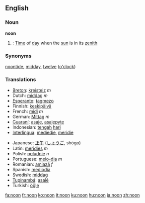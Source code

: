 ==English==

===Noun===
'''noon'''

#{{time}}: [[Time]] of [[day]] when the [[sun]] is in its [[zenith]]

===Synonyms===
[[noontide]], [[midday]], [[twelve]] ([[o'clock]])

===Translations===
{{top}}
*[[Breton]]: [[kreisteiz]] ''m''
*Dutch: [[middag]] ''m''
*[[Esperanto]]: [[tagmezo]]
*Finnish: [[keskipäivä]]
*French: [[midi]] ''m''
*German: [[Mittag]] ''m''
*[[Guaraní]]: [[asaje]], [[asajepyte]]
*Indonesian: [[tengah]] [[hari]]
*[[Interlingua]]: [[mediedie]], [[meridie]]
{{mid}}
*Japanese: [[正午]] ([[しょうご]], shōgo)
*Latin: [[meridies]] ''m''
*Polish: [[południe]] ''n''
*Portuguese: [[meio-dia]] ''m''
*Romanian: [[amiază]] ''f''
*Spanish: [[mediodia]]
*Swedish: [[middag]]
*[[Tupinambá]]: [[asaîé]]
*Turkish: [[öğle]]
{{bottom}}

[[fa:noon]]
[[fr:noon]]
[[ko:noon]]
[[it:noon]]
[[ku:noon]]
[[hu:noon]]
[[ja:noon]]
[[zh:noon]]